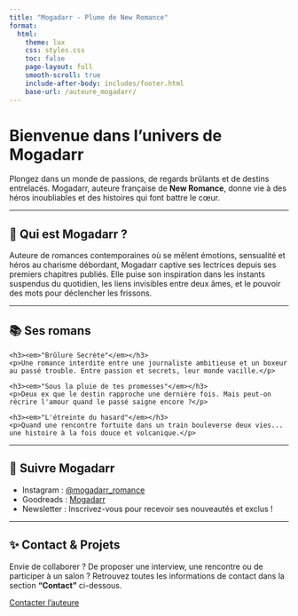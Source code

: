 ```yaml
---
title: "Mogadarr - Plume de New Romance"
format:
  html:
    theme: lux
    css: styles.css
    toc: false
    page-layout: full
    smooth-scroll: true
    include-after-body: includes/footer.html
    base-url: /auteure_mogadarr/
---
```


# Bienvenue dans l'univers de **Mogadarr**

<div class="intro">
  <p>Plongez dans un monde de passions, de regards brûlants et de destins entrelacés. Mogadarr, auteure française de <strong>New Romance</strong>, donne vie à des héros inoubliables et des histoires qui font battre le cœur.</p>
</div>

---

## 🌟 Qui est Mogadarr ?

<p class="rubrique">Auteure de romances contemporaines où se mêlent émotions, sensualité et héros au charisme débordant, Mogadarr captive ses lectrices depuis ses premiers chapitres publiés. Elle puise son inspiration dans les instants suspendus du quotidien, les liens invisibles entre deux âmes, et le pouvoir des mots pour déclencher les frissons.</p>

---

## 📚 Ses romans

<section class="books">
  <div class="book">
    <h3><em>"Brûlure Secrète"</em></h3>
    <p>Une romance interdite entre une journaliste ambitieuse et un boxeur au passé trouble. Entre passion et secrets, leur monde vacille.</p>
  </div>

  <div class="book">
    <h3><em>"Sous la pluie de tes promesses"</em></h3>
    <p>Deux ex que le destin rapproche une dernière fois. Mais peut-on récrire l'amour quand le passé saigne encore ?</p>
  </div>

  <div class="book">
    <h3><em>"L'étreinte du hasard"</em></h3>
    <p>Quand une rencontre fortuite dans un train bouleverse deux vies... une histoire à la fois douce et volcanique.</p>
  </div>
</section>

---

## 📱 Suivre Mogadarr

- Instagram : [@mogadarr_romance](https://instagram.com/mogadarr_romance)
- Goodreads : [Mogadarr](https://goodreads.com)
- Newsletter : Inscrivez-vous pour recevoir ses nouveautés et exclus !

---

## ✨ Contact & Projets

<p class="rubrique">Envie de collaborer ? De proposer une interview, une rencontre ou de participer à un salon ? Retrouvez toutes les informations de contact dans la section <strong>"Contact"</strong> ci-dessous.</p>

<a href="mailto:mogadarr.contact@example.com" class="button">Contacter l’auteure</a>

